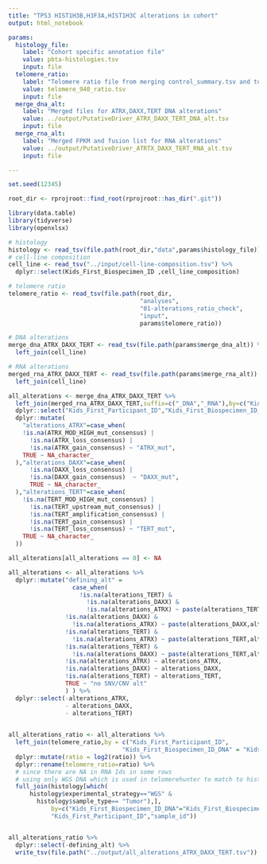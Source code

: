 ```yaml
---
title: "TP53 HIST1H3B,H3F3A,HIST1H3C alterations in cohort"
output: html_notebook

params:
  histology_file:
    label: "Cohort specific annotation file"
    value: pbta-histologies.tsv
    input: file
  telomere_ratio:
    label: "Telomere ratio file from merging control_summary.tsv and tumor_summary.tsv"
    value: telomere_940_ratio.tsv
    input: file  
  merge_dna_alt:
    label: "Merged files for ATRX,DAXX,TERT DNA alterations"
    value: ../output/PutativeDriver_ATRX_DAXX_TERT_DNA_alt.tsv
    input: file 
  merge_rna_alt:
    label: "Merged FPKM and fusion list for RNA alterations"
    value: ../output/PutativeDriver_ATRTX_DAXX_TERT_RNA_alt.tsv
    input: file   

---
```


```r
set.seed(12345)

root_dir <- rprojroot::find_root(rprojroot::has_dir(".git"))

library(data.table)
library(tidyverse)
library(openxlsx)

# histology
histology <- read_tsv(file.path(root_dir,"data",params$histology_file)) 
# cell-line composition 
cell_line <- read_tsv("../input/cell-line-composition.tsv") %>% 
  dplyr::select(Kids_First_Biospecimen_ID ,cell_line_composition)

# telomere ratio
telomere_ratio <- read_tsv(file.path(root_dir,
                                     "analyses",
                                     "01-alterations_ratio_check", 
                                     "input", 
                                     params$telomere_ratio)) 

# DNA alterations
merge_dna_ATRX_DAXX_TERT <- read_tsv(file.path(params$merge_dna_alt)) %>%
  left_join(cell_line)

# RNA alterations
merged_rna_ATRX_DAXX_TERT <- read_tsv(file.path(params$merge_rna_alt))  %>%
  left_join(cell_line)


```


```r

all_alterations <- merge_dna_ATRX_DAXX_TERT %>%
  left_join(merged_rna_ATRX_DAXX_TERT,suffix=c("_DNA","_RNA"),by=c("Kids_First_Participant_ID","sample_id","cell_line_composition")) %>%
  dplyr::select("Kids_First_Participant_ID","Kids_First_Biospecimen_ID_DNA","Kids_First_Biospecimen_ID_RNA",everything()) %>%
  dplyr::mutate(
    "alterations_ATRX"=case_when(
    !is.na(ATRX_MOD_HIGH_mut_consensus) | 
      !is.na(ATRX_loss_consensus) |
      !is.na(ATRX_gain_consensus) ~ "ATRX_mut",
    TRUE ~ NA_character_
  ),"alterations_DAXX"=case_when(
      !is.na(DAXX_loss_consensus) |
      !is.na(DAXX_gain_consensus)  ~ "DAXX_mut",
      TRUE ~ NA_character_
  ),"alterations_TERT"=case_when(
    !is.na(TERT_MOD_HIGH_mut_consensus) | 
      !is.na(TERT_upstream_mut_consensus) |
      !is.na(TERT_amplification_consensus) | 
      !is.na(TERT_gain_consensus) |
      !is.na(TERT_loss_consensus) ~ "TERT_mut",
    TRUE ~ NA_character_
  )) 

```

```r


all_alterations[all_alterations == 0] <- NA

all_alterations <- all_alterations %>% 
  dplyr::mutate("defining_alt" = 
                  case_when(
                    !is.na(alterations_TERT) &
                      !is.na(alterations_DAXX) & 
                      !is.na(alterations_ATRX) ~ paste(alterations_TERT,alterations_DAXX,alterations_ATRX),
                !is.na(alterations_DAXX) & 
                  !is.na(alterations_ATRX) ~ paste(alterations_DAXX,alterations_ATRX),
                !is.na(alterations_TERT) & 
                  !is.na(alterations_ATRX) ~ paste(alterations_TERT,alterations_ATRX),
                !is.na(alterations_TERT) & 
                  !is.na(alterations_DAXX) ~ paste(alterations_TERT,alterations_DAXX),
                !is.na(alterations_ATRX) ~ alterations_ATRX,
                !is.na(alterations_DAXX) ~ alterations_DAXX,
                !is.na(alterations_TERT) ~ alterations_TERT,
                TRUE ~ "no SNV/CNV alt"
                ) ) %>%
  dplyr::select(-alterations_ATRX,
                - alterations_DAXX,
                - alterations_TERT)
                  
```


```r
all_alterations_ratio <- all_alterations %>%
  left_join(telomere_ratio,by = c("Kids_First_Participant_ID",
                                "Kids_First_Biospecimen_ID_DNA" = "Kids_First_Biospecimen_ID_tumor")) %>%
  dplyr::mutate(ratio = log2(ratio)) %>%
  dplyr::rename(telomere_ratio=ratio) %>%
  # since there are NA in RNA Ids in some rows 
  # using only WGS DNA which is used in telomerehunter to match to histology
  full_join(histology[which(
      histology$experimental_strategy=="WGS" &
        histology$sample_type== "Tumor"),],
            by=c("Kids_First_Biospecimen_ID_DNA"="Kids_First_Biospecimen_ID",
            "Kids_First_Participant_ID","sample_id")) 


all_alterations_ratio %>%
  dplyr::select(-defining_alt) %>%
  write_tsv(file.path("../output/all_alterations_ATRX_DAXX_TERT.tsv"))


```